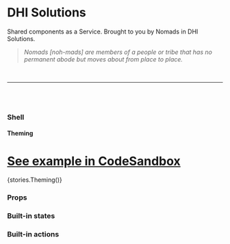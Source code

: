 

<Meta title="Shell" component={Shell} />

# DHI Solutions

Shared components as a Service. Brought to you by Nomads in DHI Solutions.

> _Nomads [noh-mads] are members of a people or tribe that has no permanent abode but moves about from place to place._

<br />

---

<br />
<br />

### Shell

#### Theming

# [See example in CodeSandbox](https://codesandbox.io/s/shell-zgfxp)

<Preview withToolbar>
  <Story name="Theming">{stories.Theming()}</Story>
</Preview>

### Props

<Props of={Shell} />

### Built-in states

<Props of={States} />

### Built-in actions

<Props of={Actions} />

